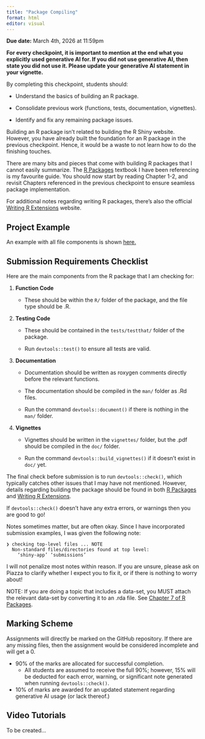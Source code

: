 ```yaml
---
title: "Package Compiling"
format: html
editor: visual
---
```


**Due date:** March 4th, 2026 at 11:59pm

**For every checkpoint, it is important to mention at the end what you explicitly used generative AI for. If you did not use generative AI, then state you did not use it. Please update your generative AI statement in your vignette.**

By completing this checkpoint, students should:

-   Understand the basics of building an R package.

-   Consolidate previous work (functions, tests, documentation, vignettes).

-   Identify and fix any remaining package issues.

Building an R package isn’t related to building the R Shiny website. However, you have already built the foundation for an R package in the previous checkpoint. Hence, it would be a waste to not learn how to do the finishing touches.

There are many bits and pieces that come with building R packages that I cannot easily summarize. The [R Packages](https://r-pkgs.org/) textbook I have been referencing is my favourite guide. You should now start by reading Chapter 1-2, and revisit Chapters referenced in the previous checkpoint to ensure seamless package implementation.

For additional notes regarding writing R packages, there’s also the official [Writing R Extensions](https://cran.r-project.org/doc/manuals/R-exts.html) website.

## Project Example

An example with all file components is shown [here.](https://github.com/annahuynhly/sta380package.example/)

## Submission Requirements Checklist

Here are the main components from the R package that I am checking for:

1.  **Function Code**

    -   These should be within the `R/` folder of the package, and the file type should be .R.

2.  **Testing Code**

    -   These should be contained in the `tests/testthat/` folder of the package.

    -   Run `devtools::test()` to ensure all tests are valid.

3.  **Documentation**

    -   Documentation should be written as roxygen comments directly before the relevant functions.

    -   The documentation should be compiled in the `man/` folder as .Rd files.

    -   Run the command `devtools::document()` if there is nothing in the `man/` folder.

4.  **Vignettes**

    -   Vignettes should be written in the `vignettes/` folder, but the .pdf should be compiled in the `doc/` folder.

    -   Run the command `devtools::build_vignettes()` if it doesn’t exist in `doc/` yet.

The final check before submission is to run `devtools::check()`, which typically catches other issues that I may have not mentioned. However, details regarding building the package should be found in both [R Packages](https://r-pkgs.org/) and [Writing R Extensions](https://cran.r-project.org/doc/manuals/R-exts.html).

If `devtools::check()` doesn’t have any extra errors, or warnings then you are good to go!

Notes sometimes matter, but are often okay. Since I have incorporated submission examples, I was given the following note:

```
❯ checking top-level files ... NOTE
  Non-standard files/directories found at top level:
    ‘shiny-app’ ‘submissions’
```

I will not penalize most notes within reason. If you are unsure, please ask on Piazza to clarify whether I expect you to fix it, or if there is nothing to worry about!

NOTE: If you are doing a topic that includes a data-set, you MUST attach the relevant data-set by converting it to an .rda file. See [Chapter 7 of R Packages](https://r-pkgs.org/data.html).

## Marking Scheme

Assignments will directly be marked on the GitHub repository. If there are any missing files, then the assignment would be considered incomplete and will get a 0.

-   90\% of the marks are allocated for successful completion. 
    -   All students are assumed to receive the full 90%; however, 15% will be deducted for each error, warning, or significant note generated when running `devtools::check()`.

-   10\% of marks are awarded for an updated statement regarding generative AI usage (or lack thereof.)

## Video Tutorials

To be created...

